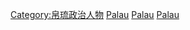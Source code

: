 {{catmore}}

[[Category:帛琉政治人物|Category:帛琉政治人物]]
[[Category:各國總統|Palau]]
[[Category:各国国家元首|Palau]]
[[Category:各國政府首腦|Palau]]